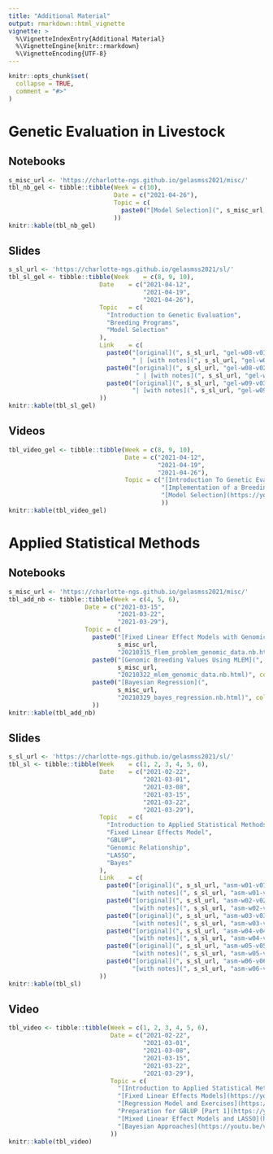 ```yaml
---
title: "Additional Material"
output: rmarkdown::html_vignette
vignette: >
  %\VignetteIndexEntry{Additional Material}
  %\VignetteEngine{knitr::rmarkdown}
  %\VignetteEncoding{UTF-8}
---
```


```r
knitr::opts_chunk$set(
  collapse = TRUE,
  comment = "#>"
)
```

# Genetic Evaluation in Livestock

## Notebooks
```r
s_misc_url <- 'https://charlotte-ngs.github.io/gelasmss2021/misc/'
tbl_nb_gel <- tibble::tibble(Week = c(10),
                             Date = c("2021-04-26"),
                             Topic = c(
                               paste0("[Model Selection](", s_misc_url, "20210426_model_selection.nb.html)", collapse = "")
                             ))
knitr::kable(tbl_nb_gel)
```


## Slides

```r
s_sl_url <- 'https://charlotte-ngs.github.io/gelasmss2021/sl/'
tbl_sl_gel <- tibble::tibble(Week    = c(8, 9, 10),
                         Date    = c("2021-04-12",
                                     "2021-04-19",
                                     "2021-04-26"),
                         Topic   = c(
                           "Introduction to Genetic Evaluation",
                           "Breeding Programs",
                           "Model Selection"
                         ),
                         Link    = c(
                           paste0("[original](", s_sl_url, "gel-w08-v01-intro.pdf)", 
                                  " | [with notes](", s_sl_url, "gel-w08-v01-intro_with_notes.pdf)", collapse = ''),
                           paste0("[original](", s_sl_url, "gel-w08-v02-bp.pdf)",
                                   " | [with notes](", s_sl_url, "gel-w08-v02-bp_with_notes.pdf)", collapse = ''),
                           paste0("[original](", s_sl_url, "gel-w09-v03-bp.pdf)",
                                  "| [with notes](", s_sl_url, "gel-w09-v03-bp_with_notes.pdf)", collapse = "")
                         ))
knitr::kable(tbl_sl_gel)

```

## Videos

```r
tbl_video_gel <- tibble::tibble(Week = c(8, 9, 10),
                                Date = c("2021-04-12",
                                         "2021-04-19",
                                         "2021-04-26"),
                                Topic = c("[Introduction To Genetic Evaluation](https://youtu.be/7dBS2H1uydk)",
                                          "[Implementation of a Breeding Program](https://youtu.be/TqVPKJ97qko)",
                                          "[Model Selection](https://youtu.be/V2TUndbIJ4I)"
                                          ))
knitr::kable(tbl_video_gel)
```


# Applied Statistical Methods
## Notebooks

```r
s_misc_url <- 'https://charlotte-ngs.github.io/gelasmss2021/misc/'
tbl_add_nb <- tibble::tibble(Week = c(4, 5, 6),
                     Date = c("2021-03-15",
                              "2021-03-22",
                              "2021-03-29"),
                     Topic = c(
                       paste0("[Fixed Linear Effect Models with Genomic Data](", 
                              s_misc_url,
                              "20210315_flem_problem_genomic_data.nb.html)", collapse = ''),
                       paste0("[Genomic Breeding Values Using MLEM](", 
                              s_misc_url, 
                              "20210322_mlem_genomic_data.nb.html)", collapse = ''),
                       paste0("[Bayesian Regression](", 
                              s_misc_url,
                              "20210329_bayes_regression.nb.html)", collapse = '')
                       ))
knitr::kable(tbl_add_nb)
```

## Slides

```r
s_sl_url <- 'https://charlotte-ngs.github.io/gelasmss2021/sl/'
tbl_sl <- tibble::tibble(Week    = c(1, 2, 3, 4, 5, 6),
                         Date    = c("2021-02-22",
                                     "2021-03-01",
                                     "2021-03-08",
                                     "2021-03-15",
                                     "2021-03-22",
                                     "2021-03-29"),
                         Topic   = c(
                           "Introduction to Applied Statistical Methods",
                           "Fixed Linear Effects Model",
                           "GBLUP",
                           "Genomic Relationship",
                           "LASSO",
                           "Bayes"
                         ),
                         Link    = c(
                           paste0("[original](", s_sl_url, "asm-w01-v01-intro.pdf) | ", 
                                  "[with notes](", s_sl_url, "asm-w01-v01-intro_with_notes.pdf)", collapse = ''),
                           paste0("[original](", s_sl_url, "asm-w02-v02-flem.pdf) | ", 
                                  "[with notes](", s_sl_url, "asm-w02-v02-flem_with_notes.pdf)", collapse = ''),
                           paste0("[original](", s_sl_url, "asm-w03-v03-gblup.pdf) | ",
                                  "[with notes](", s_sl_url, "asm-w03-v03-gblup_with_notes.pdf)", collapse = ''),
                           paste0("[original](", s_sl_url, "asm-w04-v04-grm.pdf) | ", 
                                  "[with notes](", s_sl_url, "asm-w04-v04-grm_with_notes.pdf)", collapse = ''), 
                           paste0("[original](", s_sl_url, "asm-w05-v05-lasso.pdf) | ", 
                                  "[with notes](", s_sl_url, "asm-w05-v05-lasso_with_notes.pdf)", collapse = ''),
                           paste0("[original](", s_sl_url, "asm-w06-v06-bayes.pdf) | ", 
                                  "[with notes](", s_sl_url, "asm-w06-v06-bayes_with_notes.pdf)", collapse = '')
                         ))
knitr::kable(tbl_sl)
```


## Video

```r
tbl_video <- tibble::tibble(Week = c(1, 2, 3, 4, 5, 6),
                            Date = c("2021-02-22",
                                     "2021-03-01",
                                     "2021-03-08", 
                                     "2021-03-15",
                                     "2021-03-22",
                                     "2021-03-29"),
                            Topic = c(
                              "[Introduction to Applied Statistical Methods](https://youtu.be/wMHUiDgAUI8)",
                              "[Fixed Linear Effects Models](https://youtu.be/uBhibtFV964)",
                              "[Regression Model and Exercises](https://youtu.be/OwvR1k4WMrE)",
                              "Preparation for GBLUP [Part 1](https://youtu.be/2IDhnLSEeqY) | [Part 2](https://youtu.be/6WzjfJ51xZU)",
                              "[Mixed Linear Effect Models and LASSO](https://youtu.be/wzRM5e3LYM8)",
                              "[Bayesian Approaches](https://youtu.be/vWtfBme6kZg)"
                            ))
knitr::kable(tbl_video)
```

